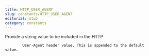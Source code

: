 ```yaml
---
title: HTTP_USER_AGENT
slug: constants/HTTP_USER_AGENT
editorial: stub
category: constants
---
```


<LSLConstant
	name="HTTP_USER_AGENT"
	type="integer"
	value="7"
/>

Provide a string value to be included in the HTTP

            User-Agent header value. This is appended to the default value.
